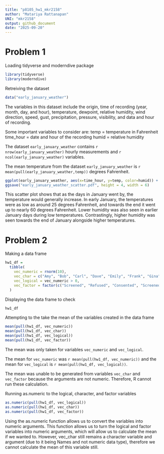 ```yaml
---
title: "p8105_hw1_mkr2158"
author: "Matariya Rattanapan"
UNI: "mkr2158"
output: github_document
date: "2025-09-20"
---
```


# Problem 1

Loading tidyverse and moderndive package

```r
library(tidyverse)
library(moderndive)
```

Retreiving the dataset
```r
data("early_january_weather")
```

The variables in this dataset include the origin, time of recording (year, month, day, and hour), temperature, dewpoint, relative humidity, wind direction, speed, gust, precipitation, pressure, visibility, and data and hour of recording.

Some important variables to consider are:
temp = temperature in Fahrenheit
time_hour = date and hour of the recording
humid = relative humidity

The dataset `early_january_weather` contains `r nrow(early_january_weather)` hourly measurements and `r ncol(early_january_weather)` variables.

The mean temperature from the dataset `early_january_weather` is `r mean(pull(early_january_weather,temp))` degrees Fahrenheit.

```r
ggplot(early_january_weather, aes(x=time_hour, y=temp, color=humid)) + geom_point()
ggsave("early_january_weather_scatter.pdf", height = 4, width = 6)
```

This scatter plot shows that as the days in January went by, the temperature would generally increase. In early January, the temperatures were as low as around 25 degrees Fahrenheit, and towards the end it went up to nearly 60 degrees Fahrenheit. Lower humidity was also seen in earlier January days during low temperatures. Contrastingly, higher humidity was seen towards the end of January alongside higher temperatures. 

# Problem 2

Making a data frame

```r
hw1_df = 
  tibble(
    vec_numeric = rnorm(10),
    vec_char = c("Amy", "Bob", "Carl", "Dave", "Emily", "Frank", "Gina", "Hannah", "Isabelle", "Jack"),
    vec_logical = vec_numeric > 0,
    vec_factor = factor(c("Screened", "Refused", "Consented", "Screened", "Refused", "Consented", "Screened", "Refused", "Consented", "Screened"))
  )
```

Displaying the data frame to check

```r
hw1_df
```

Attempting to the take the mean of the variables created in the data frame
```r
mean(pull(hw1_df, vec_numeric))
mean(pull(hw1_df, vec_char))
mean(pull(hw1_df, vec_logical))
mean(pull(hw1_df, vec_factor))
```

The mean was only taken for variables `vec_numeric` and `vec_logical`.

The mean for `vec_numeric` was `r mean(pull(hw1_df, vec_numeric))` and the mean for `vec_logical` is `r mean(pull(hw1_df, vec_logical))`.

The mean was unable to be generated from variables `vec_char` and `vec_factor` because the arguments are not numeric. Therefore, R cannot run these calculation. 

Running as.numeric to the logical, character, and factor variables
```r
as.numeric(pull(hw1_df, vec_logical))
as.numeric(pull(hw1_df, vec_char))
as.numeric(pull(hw1_df, vec_factor))
```

Using the as.numeric function allows us to convert the variables into numeric arguments. This function allows us to turn the logical and factor variables into numeric arguments, which will allow us to calculate the mean if we wanted to. However, vec_char still remains a character variable and argument (due to it being Names and not numeric data type), therefore we cannot calculate the mean of this variable still. 

